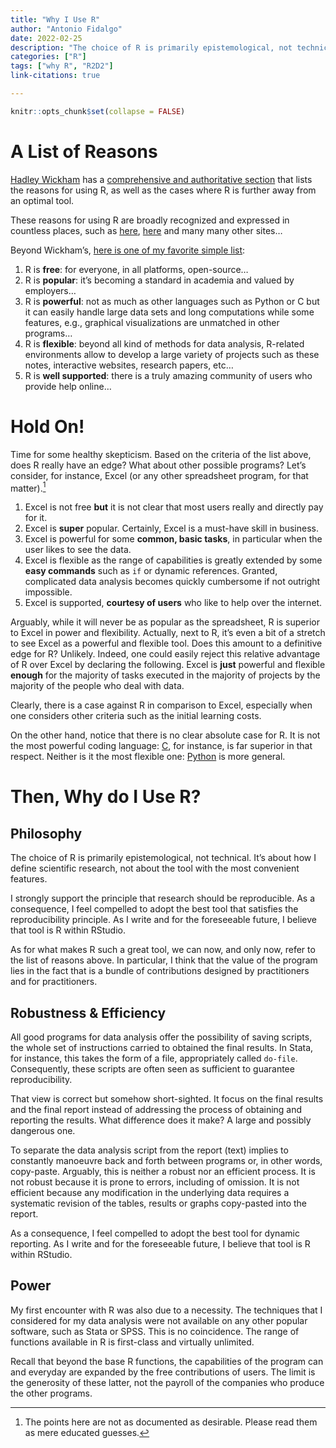 ```yaml
---
title: "Why I Use R"
author: "Antonio Fidalgo"
date: 2022-02-25
description: "The choice of R is primarily epistemological, not technical."
categories: ["R"]
tags: ["why R", "R2D2"]
link-citations: true

---
```


```r
knitr::opts_chunk$set(collapse = FALSE)
```



# A List of Reasons {#r2d2}

[Hadley Wickham](https://hadley.nz/) has a [comprehensive and authoritative section](https://adv-r.hadley.nz/introduction.html#why-r) that lists the reasons for using R, as well as the cases where R is further away from an optimal tool.  

These reasons for using  R are broadly recognized and expressed in countless places, such as [here](https://www.newgenapps.com/blog/6-reasons-why-choose-r-programming-for-data-science-projects/), [here](https://medium.com/science-uncovered/6-reasons-why-you-should-use-r-38643ec98d0a) and many many other sites...  

Beyond Wickham's, [here is one of my favorite simple list](https://www.r-bloggers.com/why-use-r-five-reasons/):  

1. R is **free**: for everyone, in all platforms, open-source...
1. R is **popular**: it's becoming a standard in academia and valued by employers...
1. R is **powerful**: not as much as other languages such as Python or C but it can easily handle large data sets and long computations while some features, e.g., graphical visualizations are unmatched in other programs...
1. R is **flexible**: beyond all kind of methods for data analysis, R-related environments allow to develop a large variety of projects such as these notes, interactive websites, research papers, etc...
1. R is **well supported**: there is a truly amazing community of users who provide help online... 


# Hold On!

Time for some healthy skepticism. Based on the criteria of the list above, does R really have an edge? What about other possible programs? Let's consider, for instance, Excel (or any other spreadsheet program, for that matter).^[The points here are not as documented as desirable. Please read them as mere educated guesses.]

1. Excel is not free **but** it is not clear that most users really and directly pay for it. 
1. Excel is **super** popular. Certainly, Excel is a must-have skill in business.
1. Excel is powerful for some **common, basic tasks**, in particular when the user likes to see the data. 
1. Excel is flexible as the range of capabilities is greatly extended by some **easy commands** such as `if` or dynamic references. Granted, complicated data analysis becomes quickly cumbersome if not outright impossible.
1. Excel is supported, **courtesy of users** who like to help over the internet.

Arguably, while it will never be as popular as the spreadsheet, R is superior to Excel in power and flexibility. Actually, next to R, it's even a bit of a stretch to see Excel as a powerful and flexible tool. Does this amount to a definitive edge for R? Unlikely. Indeed, one could easily reject this relative advantage of R over Excel by declaring the following. Excel is **just** powerful and flexible **enough** for the majority of tasks executed in the majority of projects by the majority of the people who deal with data.  

Clearly, there is a case against R in comparison to Excel, especially when one considers other criteria such as the initial learning costs.   

On the other hand, notice that there is no clear absolute case for R. It is not the most powerful coding language: [C](https://en.wikipedia.org/wiki/C_(programming_language)), for instance, is far superior in that respect. Neither is it the most flexible one: [Python](https://www.python.org/) is  more general.  


# Then, Why do I Use R?

## Philosophy

The choice of R is primarily epistemological, not technical. It's about how I define scientific research, not about the tool with the most convenient features.  

I strongly support the principle that research should be reproducible. As a consequence, I feel compelled to adopt the best tool that satisfies the reproducibility principle. As I write and for the foreseeable future, I believe that tool is R within RStudio.   

As for what makes R such a great tool, we can now, and only now, refer to the list of reasons above. In particular, I think that the value of the program lies in the fact that is a bundle of contributions designed by practitioners and for practitioners. 

## Robustness & Efficiency
 
All good programs for data analysis offer the possibility of saving scripts, the whole set of instructions carried to obtained the final results. In Stata, for instance, this takes the form of a file, appropriately called `do-file`. Consequently, these scripts are often seen as sufficient to guarantee reproducibility.   

That view is correct but somehow short-sighted. It focus on the final results and the final report instead of addressing the process of obtaining and reporting the results. What difference does it make? A large and possibly dangerous one.   

To separate the data analysis script from the report (text) implies to constantly manoeuvre back and forth between programs or, in other words, copy-paste. Arguably, this is neither a robust nor an efficient process. It is not robust because it is prone to errors, including of omission. It is not efficient because any modification in the underlying data requires a systematic revision of the tables, results or graphs copy-pasted into the report.   

As a consequence, I feel compelled to adopt the best tool for dynamic reporting. As I write and for the foreseeable future, I believe that tool is R within RStudio.  

## Power 

My first encounter with R was also due to a necessity. The techniques that I considered for my data analysis were not available on any other popular software, such as Stata or SPSS. This is no coincidence. The range of functions available in R is first-class and virtually unlimited.   
 
Recall that beyond the base R functions, the capabilities of the program can and everyday are expanded by the free contributions of users. The limit is the generosity of these latter, not the payroll of the companies who produce the other programs.




